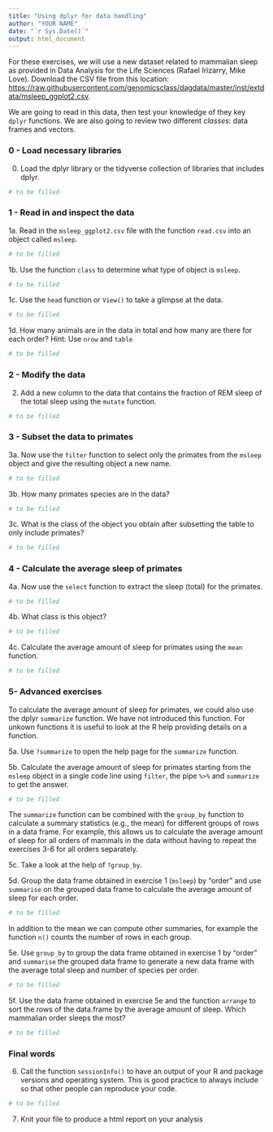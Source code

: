 ```yaml
---
title: "Using dplyr for data handling"
author: "YOUR NAME"
date: "`r Sys.Date()`"
output: html_document
---
```


For these exercises, we will use a new dataset related to mammalian sleep as provided in Data Analysis for the Life Sciences (Rafael Irizarry, Mike Love). Download the CSV file from this location: [https://raw.githubusercontent.com/genomicsclass/dagdata/master/inst/extdata/msleep_ggplot2.csv](https://raw.githubusercontent.com/genomicsclass/dagdata/master/inst/extdata/msleep_ggplot2.csv).
 
 We are going to read in this data, then test your knowledge of they key `dplyr` functions. We are also going to review two different *classes*: data frames and vectors.
 
###  0 - Load necessary libraries
 0. Load the dplyr library or the tidyverse collection of libraries that includes dplyr.
```r
# to be filled
```

###  1 - Read in and inspect the data 
1a. Read in the `msleep_ggplot2.csv` file with the function `read.csv` into an object called `msleep`.
```r
# to be filled
```

1b. Use the function `class` to determine what type of object is `msleep`.
```r
# to be filled
```

1c. Use the `head` function or `View()` to take a glimpse at the data.
```r
# to be filled
```

1d. How many animals are in the data in total and how many are there for each order? Hint: Use `nrow` and `table`
```r
# to be filled
```

###  2 - Modify the data
2. Add a new column to the data that contains the fraction of REM sleep of the total sleep using the `mutate` function.
```r
# to be filled
```

###  3 - Subset the data to primates
3a. Now use the `filter` function to select only the primates from the `msleep` object and give the resulting object a new name.
```r
# to be filled
```

3b. How many primates species are in the data?
```r
# to be filled
```

3c. What is the class of the object you obtain after subsetting the table to only include primates?
```r
# to be filled
```

###  4 - Calculate the average sleep of primates
4a.  Now use the `select` function to extract the sleep (total) for the primates. 
```r
# to be filled
```

4b. What class is this object? 
```r
# to be filled
```

4c. Calculate the average amount of sleep for primates using the `mean` function.
```r
# to be filled
```

###  5- Advanced exercises
To calculate the average amount of sleep for primates, we could also use the dplyr `summarize` function. We have not introduced this function. For unkown functions it is useful to look at the R help providing details on a function.

5a. Use `?summarize` to open the help page for the `summarize` function. 

5b. Calculate the average amount of sleep for primates starting from the `msleep` object in a single code line using `filter`, the pipe `%>%` and `summarize` to get the answer.
```r
# to be filled
```

The `summarize` function can be combined with the `group_by` function to calculate a summary statistics (e.g., the mean) for different groups of rows in a data frame. For example, this allows us to calculate the average amount of sleep for all orders of mammals in the data without having to repeat the exercises 3-6 for all orders separately. 

5c. Take a look at the help of `?group_by`.

5d. Group the data frame obtained in exercise 1 (`msleep`) by "order" and use `summarise` on the grouped data frame to calculate the average amount of sleep for each order.
```r
# to be filled
```

In addition to the mean we can compute other summaries, for example the function `n()` counts the number of rows in each group. 

5e. Use `group_by` to group the data frame obtained in exercise 1 by "order" and `summarise` the grouped data frame to generate a new data frame with the average total sleep and number of species per order.
```r
# to be filled
```

5f. Use the data frame obtained in exercise 5e and the function `arrange` to sort the rows of the data.frame by the average amount of sleep. Which mammalian order sleeps the most?
```r
# to be filled
```

### Final words
6. Call the function `sessionInfo()` to have an output of your R and package versions and operating system. This is good practice to always include so that other people can reproduce your code.
```r
# to be filled
```

7. Knit your file to produce a html report on your analysis
